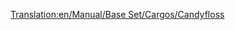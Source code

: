 [[Translation:en/Manual/Base Set/Cargos/Candyfloss]]

{{nl/Manual/Base Set/Cargos/Vracht|name=Suikerspin
|image=en/Manual/Base Set/CandyflossForest.png
|geproduceerd=[[nl/Manual/Base Set/Industries/Suikerspinbos|Suikerspinbos]]
| geaccepteerd=[[nl/Manual/Base Set/Industries/Snoepfabriek|Snoepfabriek]]
}}